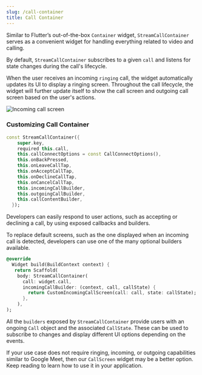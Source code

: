 ```yaml
---
slug: /call-container
title: Call Container
---
```


Similar to Flutter’s out-of-the-box `Container` widget, `StreamCallContainer` serves as a convenient widget for handling everything related to video and calling.

By default, `StreamCallContainer` subscribes to a given `call` and listens for state changes during the call's lifecycle.

When the user receives an incoming `ringing` call, the widget automatically updates its UI to display a ringing screen. Throughout the call lifecycle, the widget will further update itself to show the call screen and outgoing call screen based on the user's actions.

![Incoming call screen](../assets/ui_component_assets/incoming_call_screen.png)

### Customizing Call Container

```dart
const StreamCallContainer({
    super.key,
    required this.call,
    this.callConnectOptions = const CallConnectOptions(),
    this.onBackPressed,
    this.onLeaveCallTap,
    this.onAcceptCallTap,
    this.onDeclineCallTap,
    this.onCancelCallTap,
    this.incomingCallBuilder,
    this.outgoingCallBuilder,
    this.callContentBuilder,
  });
```

Developers can easily respond to user actions, such as accepting or declining a call, by using exposed callbacks and builders.

To replace default screens, such as the one displayed when an incoming call is detected, developers can use one of the many optional builders available.

```dart
@override
  Widget build(BuildContext context) {
   return Scaffold(
    body: StreamCallContainer(
      call: widget.call,
      incomingCallBuilder: (context, call, callState) {
        return CustomIncomingCallScreen(call: call, state: callState);
      },
    ),
);
```

All the `builders` exposed by `StreamCallContainer` provide users with an ongoing `Call` object and the associated `CallState`. These can be used to subscribe to changes and display different UI options depending on the events.

If your use case does not require ringing, incoming, or outgoing capabilities similar to Google Meet, then our `CallScreen` widget may be a better option. Keep reading to learn how to use it in your application.
